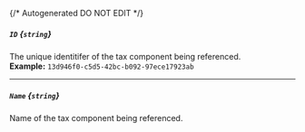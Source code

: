 {/* Autogenerated DO NOT EDIT  */}
##### `ID` *{`string`}*
The unique identitifer of the tax component being referenced.
<br/>
**Example:** `13d946f0-c5d5-42bc-b092-97ece17923ab`

---
##### `Name` *{`string`}*
Name of the tax component being referenced.


